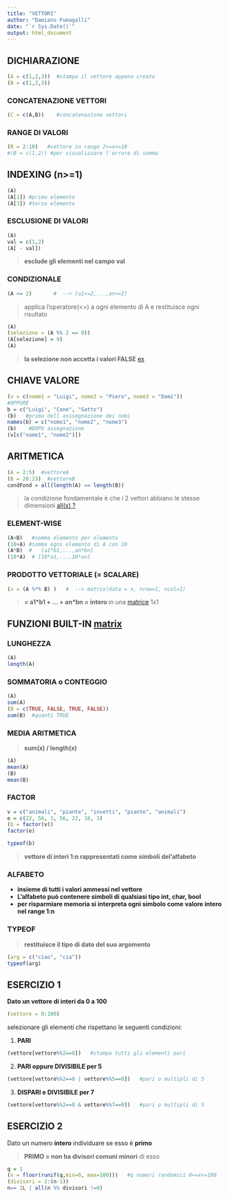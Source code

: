 ```yaml
---
title: "VETTORI"
author: "Damiano Fumagalli"
date: "`r Sys.Date()`"
output: html_document
---
```

## DICHIARAZIONE
```r
(A = c(1,2,3))  #stampa il vettore appena creato
(B = c(1,2,3))
```
### CONCATENAZIONE VETTORI
```r
(C = c(A,B))    #concatenazione vettori
```
### RANGE DI VALORI
```r
(R = 2:10)   #vettore in range 2<=x<=10
#(B = c(1,2)) #per visualizzare l'errore di somma
```
## INDEXING (n>=1)
```r
(A)
(A[1]) #primo elemento
(A[3]) #terzo elemento
```
### ESCLUSIONE DI VALORI
```r
(A)
val = c(1,2)
(A[ - val])  
```
>**esclude gli elementi nel campo val**

### CONDIZIONALE
```r
(A <= 2)       #  --> [a1<=2,...,an<=2]
```
>applica l'operatore(<=) a ogni elemento di A e restituisce ogni risultato


```r
(A)
(selezione = (A %% 2 == 0))
(A[selezione] = 9)  
(A)
```
> **la selezione non accetta i valori FALSE**  [ex](#esercizi)



## CHIAVE VALORE
```r
(v = c(nome1 = "Luigi", nome2 = "Piero", nome3 = "Dami"))
#OPPURE
b = c("Luigi", "Cane", "Gatto")
(b)   #prima dell asssegnazione dei nomi
names(b) = c("nome1", "nome2", "nome3")
(b)    #DOPO assegnazione
(v[c("nome1", "nome2")])
```
## ARITMETICA
```r
(A = 2:5)  #vettoreA
(B = 20:23)  #vettoreB
condFond = all(length(A) == length(B))
```
>la condizione fondamentale è che i 2 vettori abbiano le stesse dimensioni [all(x) ?](./Matrici.html#element-wise)


### ELEMENT-WISE
```r
(A+B)   #somma elemento per elemento
(10+A) #somma ogni elemento di A con 10
(A*B)  #   [a1*b1,...,an*bn]
(10*A)  # [10*a1,...,10*an]
```
### PRODOTTO VETTORIALE (= SCALARE)
```r
(x = (A %*% B) )   #  --> matrix(data = x, nrow=1, ncol=1)
```
>  **= a1\*b1 + ... + an\*bn = intero **  in una [matrice](./Matrici.html#prodotto-matriciale) 1x1


## **FUNZIONI BUILT-IN** [matrix](./Matrici.html#funzioni-built-in)
### **LUNGHEZZA**
```r
(A)
length(A)
```
### **SOMMATORIA o CONTEGGIO**
```r
(A)
sum(A)
(B = c(TRUE, FALSE, TRUE, FALSE))
sum(B)  #quanti TRUE
```
### **MEDIA ARITMETICA**
> **sum(x) / length(x)**


```r
(A)
mean(A)
(B)
mean(B)
```
### **FACTOR**

```r
v = c("animali", "piante", "insetti", "piante", "animali")
e = c(22, 56, 3, 56, 22, 18, 3)
(b = factor(v))
factor(e)

typeof(b)
```
> **vettore di interi 1:n rappresentati come simboli del'alfabeto**



### **ALFABETO**
* **insieme di tutti i valori ammessi nel vettore**
* **L'alfabeto può contenere simboli di qualsiasi tipo int, char, bool **
* **per risparmiare memoria si interpreta ogni simbolo come valore intero nel range 1:n**


### **TYPEOF** 
> **restituisce il tipo di dato del suo argomento**


```r
(arg = c("ciao", "cia"))
typeof(arg)
```


##  ESERCIZIO 1
**Dato un vettore di interi da 0 a 100 **
```r
(vettore = 0:100)
```
selezionare gli elementi che rispettano le seguenti condizioni:


1. **PARI**
```r
(vettore[vettore%%2==0])   #stampa tutti gli elementi pari
```
2. **PARI oppure DIVISIBILE per 5**
```r
(vettore[vettore%%2==0 | vettore%%5==0])   #pari o multipli di 5
```
3. **DISPARI e DIVISIBILE per 7**
```r
(vettore[vettore%%2==0 & vettore%%7==0])   #pari o multipli di 5
```
## ESERCIZIO 2
Dato un numero **intero** individuare se esso è **primo**


> **PRIMO = non ha divisori comuni minori** di esso


```r
q = 1
(n = floor(runif(q,min=0, max=100)))   #q numeri randomici 0<=x<=100
(divisori = 2:(n-1))
n== 2L | all(n %% divisori !=0)
```

